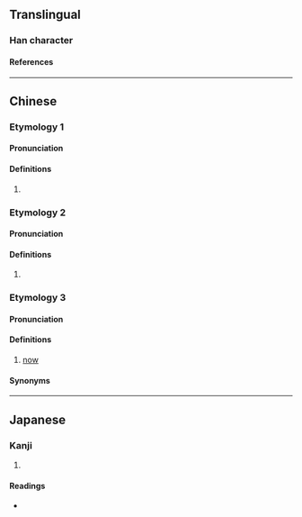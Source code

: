 {{character info/new}}
==Translingual==

===Han character===
{{Han char|rn=9|rad=人|as=04|sn=6|four=28227|canj=OOIN|ids=⿰亻今}}

====References====
{{Han ref|kx=0094.090|dkj=00401|dj=0200.010|hdz=10124.110|uh=4EF1}}

----

==Chinese==

===Etymology 1===
{{zh-forms|alt=禁,僸}}

====Pronunciation====
{{zh-pron
|m=qín,qián
|c=kim4
|mc=
|oc=
|ma=
|cat=n
}}

====Definitions====
{{zh-hanzi}}

# {{n-g|A kind of [[ancient]] [[music]] of northern [[Chinese]] [[ethnic]] [[minorities]].}}

===Etymology 2===
{{zh-forms}}

====Pronunciation====
{{zh-pron
|m=jīng
|c=ging1
|cat=a
}}

====Definitions====
{{zh-hanzi}}

# {{zh-alt-form|矜}}

===Etymology 3===
{{zh-forms}}
{{rfe|zh|related to Min Nan 今 taⁿ?}}

====Pronunciation====
{{zh-pron
|md=dāng
|cat=adv
}}

====Definitions====
{{zh-hanzi}}

# {{lb|zh|Min Dong}} [[now]]

====Synonyms====
{{zh-dial|現在}}

----

==Japanese==

===Kanji===
{{ja-kanji|grade=|rs=人04}}

# {{defn|lang=ja|sort=人04}}

====Readings====
* {{ja-readings|on=[[けん]] (ken), [[げん]] (gen), [[きょう]] (kyō), [[きん]] (kin), [[ごん]] (gon)|kun=[[ほこる]] (hokoru), [[つつしむ]] (tsutsushimu)}}